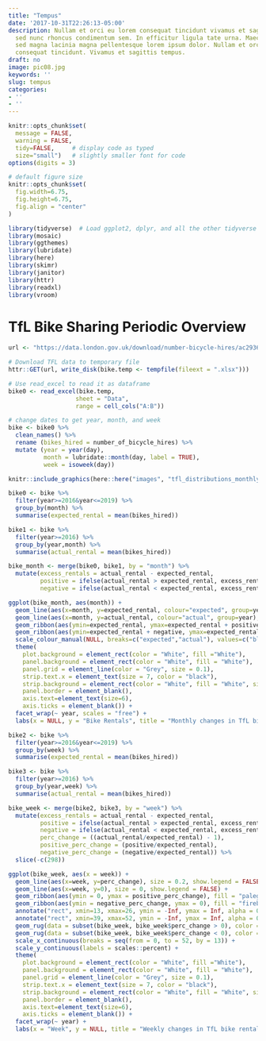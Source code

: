 ```yaml
---
title: "Tempus"
date: '2017-10-31T22:26:13-05:00'
description: Nullam et orci eu lorem consequat tincidunt vivamus et sagittis magna
  sed nunc rhoncus condimentum sem. In efficitur ligula tate urna. Maecenas massa
  sed magna lacinia magna pellentesque lorem ipsum dolor. Nullam et orci eu lorem
  consequat tincidunt. Vivamus et sagittis tempus.
draft: no
image: pic08.jpg
keywords: ''
slug: tempus
categories:
- ''
- ''
---
```


```r
knitr::opts_chunk$set(
  message = FALSE, 
  warning = FALSE, 
  tidy=FALSE,     # display code as typed
  size="small")   # slightly smaller font for code
options(digits = 3)

# default figure size
knitr::opts_chunk$set(
  fig.width=6.75, 
  fig.height=6.75,
  fig.align = "center"
)
```


```r
library(tidyverse)  # Load ggplot2, dplyr, and all the other tidyverse packages
library(mosaic)
library(ggthemes)
library(lubridate)
library(here)
library(skimr)
library(janitor)
library(httr)
library(readxl)
library(vroom)
```


# TfL Bike Sharing Periodic Overview

```r
url <- "https://data.london.gov.uk/download/number-bicycle-hires/ac29363e-e0cb-47cc-a97a-e216d900a6b0/tfl-daily-cycle-hires.xlsx"

# Download TFL data to temporary file
httr::GET(url, write_disk(bike.temp <- tempfile(fileext = ".xlsx")))

# Use read_excel to read it as dataframe
bike0 <- read_excel(bike.temp,
                   sheet = "Data",
                   range = cell_cols("A:B"))

# change dates to get year, month, and week
bike <- bike0 %>% 
  clean_names() %>% 
  rename (bikes_hired = number_of_bicycle_hires) %>% 
  mutate (year = year(day),
          month = lubridate::month(day, label = TRUE),
          week = isoweek(day))
```

```r
knitr::include_graphics(here::here("images", "tfl_distributions_monthly.png"), error = FALSE)
```

```r
bike0 <- bike %>% 
  filter(year>=2016&year<=2019) %>% 
  group_by(month) %>% 
  summarise(expected_rental = mean(bikes_hired))

bike1 <- bike %>% 
  filter(year>=2016) %>% 
  group_by(year,month) %>% 
  summarise(actual_rental = mean(bikes_hired))

bike_month <- merge(bike0, bike1, by = "month") %>% 
  mutate(excess_rentals = actual_rental - expected_rental, 
         positive = ifelse(actual_rental > expected_rental, excess_rentals, 0),
         negative = ifelse(actual_rental < expected_rental, excess_rentals, 0))
```

```r

ggplot(bike_month, aes(month)) +
  geom_line(aes(x=month, y=expected_rental, colour="expected", group=year), size = 0.6, show.legend = FALSE) + 
  geom_line(aes(x=month, y=actual_rental, colour="actual", group=year), size = 0.2, show.legend = FALSE) +
  geom_ribbon(aes(ymin=expected_rental, ymax=expected_rental + positive, group=year), alpha = 0.3, fill = "palegreen3") +
  geom_ribbon(aes(ymin=expected_rental + negative, ymax=expected_rental, group=year), alpha = 0.3, fill = "firebrick3") +
  scale_colour_manual(NULL, breaks=c("expected","actual"), values=c("blue","black")) +
  theme(
    plot.background = element_rect(color = "White", fill ="White"),
    panel.background = element_rect(color = "White", fill = "White"),
    panel.grid = element_line(color = "Grey", size = 0.1),
    strip.text.x = element_text(size = 7, color = "black"),
    strip.background = element_rect(color = "White", fill = "White", size = 0),
    panel.border = element_blank(),
    axis.text=element_text(size=6),
    axis.ticks = element_blank()) +
  facet_wrap(~ year, scales = "free") +
  labs(x = NULL, y = "Bike Rentals", title = "Monthly changes in TfL bike rentals", subtitle = "Change from monthly average shown in blue and calculated between 2016-2019")

```




```r

bike2 <- bike %>% 
  filter(year>=2016&year<=2019) %>% 
  group_by(week) %>% 
  summarise(expected_rental = mean(bikes_hired))

bike3 <- bike %>% 
  filter(year>=2016) %>% 
  group_by(year,week) %>% 
  summarise(actual_rental = mean(bikes_hired))

bike_week <- merge(bike2, bike3, by = "week") %>% 
  mutate(excess_rentals = actual_rental - expected_rental, 
         positive = ifelse(actual_rental > expected_rental, excess_rentals, 0),
         negative = ifelse(actual_rental < expected_rental, excess_rentals, 0),
         perc_change = ((actual_rental/expected_rental) - 1),
         positive_perc_change = (positive/expected_rental),
         negative_perc_change = (negative/expected_rental)) %>% 
  slice(-c(298))

```
```r

ggplot(bike_week, aes(x = week)) +
  geom_line(aes(x=week, y=perc_change), size = 0.2, show.legend = FALSE) + 
  geom_line(aes(x=week, y=0), size = 0, show.legend = FALSE) +
  geom_ribbon(aes(ymin = 0, ymax = positive_perc_change), fill = "palegreen3", alpha = 0.4) +
  geom_ribbon(aes(ymin = negative_perc_change, ymax = 0), fill = "firebrick3", alpha = 0.4) +
  annotate("rect", xmin=13, xmax=26, ymin = -Inf, ymax = Inf, alpha = 0.3, fill = "grey") +
  annotate("rect", xmin=39, xmax=52, ymin = -Inf, ymax = Inf, alpha = 0.3, fill = "grey") +
  geom_rug(data = subset(bike_week, bike_week$perc_change > 0), color = "palegreen3", sides = "b", alpha = 0.4) +
  geom_rug(data = subset(bike_week, bike_week$perc_change < 0), color = "firebrick3", sides = "b", alpha = 0.4) +
  scale_x_continuous(breaks = seq(from = 0, to = 52, by = 13)) +
  scale_y_continuous(labels = scales::percent) +
  theme(
    plot.background = element_rect(color = "White", fill ="White"),
    panel.background = element_rect(color = "White", fill = "White"),
    panel.grid = element_line(color = "Grey", size = 0.1),
    strip.text.x = element_text(size = 7, color = "black"),
    strip.background = element_rect(color = "White", fill = "White", size = 0),
    panel.border = element_blank(),
    axis.text=element_text(size=6),
    axis.ticks = element_blank()) +
  facet_wrap(~ year) +
  labs(x = "Week", y = NULL, title = "Weekly changes in TfL bike rentals", subtitle = "% change from weekly averages calculated between 2016-2019")

```

